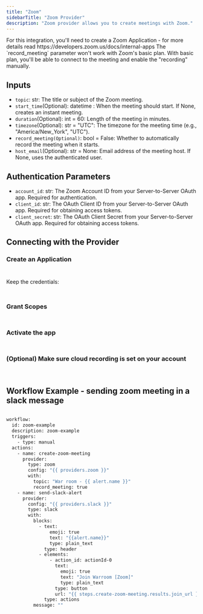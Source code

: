 ```yaml
---
title: "Zoom"
sidebarTitle: "Zoom Provider"
description: "Zoom provider allows you to create meetings with Zoom."
---
```


<Tip>
For this integration, you'll need to create a Zoom Application - for more details read https://developers.zoom.us/docs/internal-apps
</Tip>

<Tip>
The `record_meeting` parameter won't work with Zoom's basic plan. With basic plan, you'll be able to connect to the meeting and enable the "recording" manually.
</Tip>

## Inputs

- `topic`: str: The title or subject of the Zoom meeting.
- `start_time`(Optional): datetime : When the meeting should start. If None, creates an instant meeting.
- `duration`(Optional): int = 60: Length of the meeting in minutes.
- `timezone`(Optional): str = "UTC": The timezone for the meeting time (e.g., "America/New_York", "UTC").
- `record_meeting(Optional)`: bool = False: Whether to automatically record the meeting when it starts.
- `host_email`(Optional): str = None: Email address of the meeting host. If None, uses the authenticated user.

## Authentication Parameters

- `account_id`: str: The Zoom Account ID from your Server-to-Server OAuth app. Required for authentication.
- `client_id`: str: The OAuth Client ID from your Server-to-Server OAuth app. Required for obtaining access tokens.
- `client_secret`: str: The OAuth Client Secret from your Server-to-Server OAuth app. Required for obtaining access tokens.


## Connecting with the Provider

### Create an Application

<Frame width="100" height="200">
  <img height="10" src="/images/zoom1.png" />
</Frame>


Keep the credentials:


<Frame width="100" height="200">
  <img height="10" src="/images/zoom2.png" />
</Frame>

### Grant Scopes


<Frame width="100" height="200">
  <img height="10" src="/images/zoom3.png" />
</Frame>

### Activate the app


<Frame width="100" height="200">
  <img height="10" src="/images/zoom4.png" />
</Frame>

### (Optional) Make sure cloud recording is set on your account


<Frame width="100" height="200">
  <img height="10" src="/images/zoom5.png" />
</Frame>


<Frame width="100" height="200">
  <img height="10" src="/images/zoom6.png" />
</Frame>


## Workflow Example - sending zoom meeting in a slack message

```bash

workflow:
  id: zoom-example
  description: zoom-example
  triggers:
    - type: manual
  actions:
    - name: create-zoom-meeting
      provider:
        type: zoom
        config: "{{ providers.zoom }}"
        with:
          topic: "War room - {{ alert.name }}"
          record_meeting: true
    - name: send-slack-alert
      provider:
        config: "{{ providers.slack }}"
        type: slack
        with:
          blocks:
            - text:
                emoji: true
                text: "{{alert.name}}"
                type: plain_text
              type: header
            - elements:
                - action_id: actionId-0
                  text:
                    emoji: true
                    text: "Join Warroom [Zoom]"
                    type: plain_text
                  type: button
                  url: "{{ steps.create-zoom-meeting.results.join_url }}"
              type: actions
          message: ""

```
